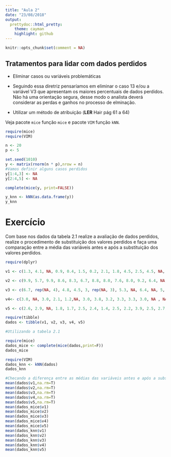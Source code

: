 ```yaml
---
title: "Aula 2"
date: "23/08/2018"
output:
  prettydoc::html_pretty:
    theme: cayman
    highlight: github
---
```


```r
knitr::opts_chunk$set(comment = NA)
```

## Tratamentos para lidar com dados perdidos

- Eliminar casos ou variáveis problemáticas

- Seguindo essa diretriz pensaríamos em eliminar o caso $13$ e/ou a variável V3 que apresentam os maiores percentuais de dados perdidos. Não há uma orientação segura, desse modo o analista deverá considerar as perdas e ganhos no processo de elminação.

- Utilizar um método de atribuição (**LER** Hair pág 61 a 64) 

Veja pacote `mice` função `mice` e pacote `VIM` função `kNN`.

```r
require(mice)
require(VIM)

n <- 20
p <- 5

set.seed(1010)
y <- matrix(rnorm(n * p),nrow = n)
#Vamos definir alguns casos perdidos
y[1:4,3] <- NA
y[2:4,5] <- NA

complete(mice(y, print=FALSE))

y_knn <- kNN(as.data.frame(y))
y_knn

```

# Exercício

Com base nos dados da tabela 2.1 realize a avaliação de dados perdidos, realize o procedimento de substituição dos valores perdidos e faça uma comparação entre a média das variáveis antes e após a substituição dos valores perdidos.

```r
require(dplyr)

v1 <- c(1.3, 4.1, NA, 0.9, 0.4, 1.5, 0.2, 2.1, 1.8, 4.5, 2.5, 4.5, NA, 2.8, 3.7, 1.6, 0.5, 2.8, 2.2, 1.8)

v2 <- c(9.9, 5.7, 9.9, 8.6, 8.3, 6.7, 8.8, 8.0, 7.6, 8.0, 9.2, 6.4, NA, 6.1, NA, 6.4, 9.2, 5.2, 6.7, 9.0)

v3 <- c(6.7, rep(NA, 4), 4.8, 4.5, 3, rep(NA, 3), 5.3, NA, 6.4, NA, 5, NA, 5, NA, 5)

v4<- c(3.0, NA, 3.0, 2.1, 1.2,NA, 3.0, 3.8, 3.2, 3.3, 3.3, 3.0, NA , NA, 3.0, NA, 3.3, NA, 2.6, 2.2)

v5 <- c(2.6, 2.9, NA, 1.8, 1.7, 2.5, 2.4, 1.4, 2.5, 2.2, 3.9, 2.5, 2.7, 3.8, NA, 2.1, 2.8, 2.7, 2.9, 3)

require(tibble)
dados <- tibble(v1, v2, v3, v4, v5)
```

```r
#Utilizando a tabela 2.1

require(mice)
dados_mice <- complete(mice(dados,print=F))
dados_mice

require(VIM)
dados_knn <- kNN(dados)
dados_knn

#Checando a diferença entre as médias das variáveis antes e após a substituição dos valores
mean(dados$v1,na.rm=T)
mean(dados$v2,na.rm=T)
mean(dados$v3,na.rm=T)
mean(dados$v4,na.rm=T)
mean(dados$v5,na.rm=T)
mean(dados_mice$v1)
mean(dados_mice$v2)
mean(dados_mice$v3)
mean(dados_mice$v4)
mean(dados_mice$v5)
mean(dados_knn$v1)
mean(dados_knn$v2)
mean(dados_knn$v3)
mean(dados_knn$v4)
mean(dados_knn$v5)
```

